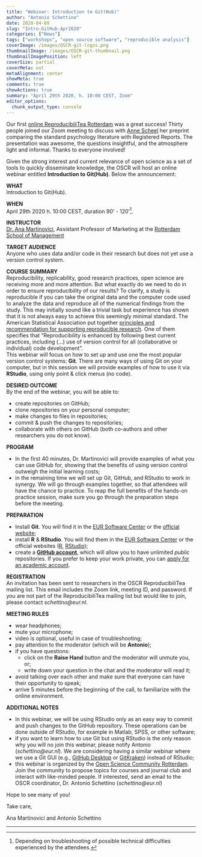 ```yaml
---
title: "Webinar: Introduction to Git(Hub)"
author: "Antonio Schettino"
date: 2020-04-09
slug: "Intro-GitHub-Apr2020"
categories: ["News"]
tags: ["workshops", "open source software", "reproducible analysis"]
coverImage: /images/OSCR-git-logos.png
thumbnailImage: /images/OSCR-git-thumbnail.png
thumbnailImagePosition: left
coverSize: partial
coverMeta: out
metaAlignment: center
showMeta: true
comments: true
showActions: true
summary: "April 29th 2020, h. 10:00 CEST, Zoom"
editor_options: 
  chunk_output_type: console
---
```


Our first [online ReproducibiliTea Rotterdam](https://www.openscience-rotterdam.com/2020/03/reproducibilitea-apr2020/) was a great success! Thirty people joined our Zoom meeting to discuss with [Anne Scheel](https://research.tue.nl/en/persons/anne-m-scheel) her preprint comparing the standard psychology literature with Registered Reports. The presentation was awesome, the questions insightful, and the atmosphere light and informal. Thanks to everyone involved!

Given the strong interest and current relevance of open science as a set of tools to quickly disseminate knowledge, the OSCR will host an online webinar entitled **Introduction to Git(Hub)**. Below the announcement:

**WHAT**   
Introduction to Git(Hub).

**WHEN**   
April 29th 2020 h. 10:00 CEST, duration 90' - 120'[^1].

**INSTRUCTOR**   
[Dr. Ana Martinovici](https://www.rsm.nl/people/ana-martinovici/), Assistant Professor of Marketing at the [Rotterdam School of Management](https://www.rsm.nl/)

**TARGET AUDIENCE**   
Anyone who uses data and/or code in their research but does not yet use a version control system.

**COURSE SUMMARY**   
Reproducibility, replicability, good research practices, open science are receiving more and more attention. But what exactly do we need to do in order to ensure reproducibility of our results? To clarify, a study is reproducible if you can take the original data and the computer code used to analyze the data and reproduce all of the numerical findings from the study. This may initially sound like a trivial task but experience has shown that it is not always easy to achieve this seemingly minimal standard. The American Statistical Association put together [principles and recommendation for supporting reproducible research](https://www.amstat.org/ASA/News/ASA-Develops-Reproducible-Research-Recommendations.aspx). One of them specifies that “Reproducibility is enhanced by following best current practices, including (…) use of version control for all (collaborative or individual) code development”.   
This webinar will focus on how to set up and use one the most popular version control systems: **Git**. There are many ways of using Git on your computer, but in this session we will provide examples of how to use it via **RStudio**, using only point & click menus (no code).

**DESIRED OUTCOME**   
By the end of the webinar, you will be able to:

- create repositories on GitHub;
- clone repositories on your personal computer;
- make changes to files in repositories;
- commit & push the changes to repositories;
- collaborate with others on GitHub (both co-authors and other researchers you do not know).

**PROGRAM**   

* In the first 40 minutes, Dr. Martinovici will provide examples of what you can use GitHub for, showing that the benefits of using version control outweigh the initial learning costs;
* in the remaining time we will set up Git, GitHub, and RStudio to work in synergy. We will go through examples together, so that attendees will have the chance to practice. To reap the full benefits of the hands-on practice session, make sure you go through the preparation steps before the meeting.

**PREPARATION**   

* Install **Git**. You will find it in the [EUR Software Center](https://my.eur.nl/en/eur-employee/work-support/ict-workplace/software/application-catalog-frequently-asked-questions) or the [official website](https://git-scm.com/downloads);
* install **R** & **RStudio**. You will find them in the [EUR Software Center](https://my.eur.nl/en/eur-employee/work-support/ict-workplace/software/application-catalog-frequently-asked-questions) or the official websites ([R](https://cran.r-project.org/), [RStudio](https://rstudio.com/products/rstudio/));
* create a [**GitHub account**](https://github.com/join?source=header-home), which will allow you to have unlimited *public* repositories. If you prefer to keep your work private, you can [apply for an academic account](https://help.github.com/en/github/teaching-and-learning-with-github-education/applying-for-an-educator-or-researcher-discount).

**REGISTRATION**   
An invitation has been sent to researchers in the OSCR ReproducibiliTea mailing list. This email includes the Zoom link, meeting ID, and password. If you are not part of the ReproducibiliTea mailing list but would like to join, please contact *schettino@eur.nl*.

**MEETING RULES**   

* wear headphones;
* mute your microphone;
* video is optional, useful in case of troubleshooting;
* pay attention to the moderator (which will be **Antonio**);
* if you have questions:
  * click on the **Raise Hand** button and the moderator will unmute you, or;
  * write down your question in the chat and the moderator will read it;
* avoid talking over each other and make sure that everyone can have their opportunity to speak;
* arrive 5 minutes before the beginning of the call, to familiarize with the online environment.

**ADDITIONAL NOTES**   

* In this webinar, we will be using RStudio only as an easy way to commit and push changes to the GitHub repository. These operations can be done outside of RStudio, for example in Matlab, SPSS, or other software;
* if you want to learn how to use Git but using RStudio is the only reason why you will no join this webinar, please notify Antonio (*schettino@eur.nl*). We are considering having a similar webinar where we use a Git GUI (e.g., [GitHub Desktop](https://desktop.github.com/) or [GitKraken](https://www.gitkraken.com/git-client)) instead of RStudio;
* this webinar is organized by the [Open Science Community Rotterdam](https://www.openscience-rotterdam.com/home/). Join the community to propose topics for courses and journal club and interact with like-minded people. If interested, send an email to the OSCR coordinator, Dr. Antonio Schettino (*schettino@eur.nl*)

Hope to see many of you!

Take care,

Ana Martinovici and Antonio Schettino

***

[^1]: Depending on troubleshooting of possible technical difficulties experienced by the attendees.


